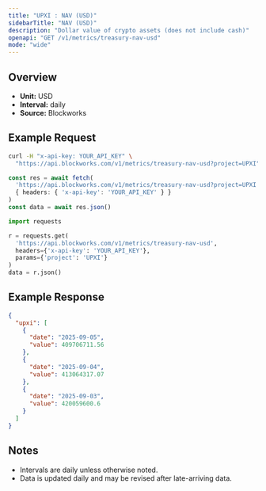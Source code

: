 ```yaml
---
title: "UPXI : NAV (USD)"
sidebarTitle: "NAV (USD)"
description: "Dollar value of crypto assets (does not include cash)"
openapi: "GET /v1/metrics/treasury-nav-usd"
mode: "wide"
---
```


## Overview

- **Unit:** USD
- **Interval:** daily
- **Source:** Blockworks

## Example Request

<CodeGroup>

```bash cURL
curl -H "x-api-key: YOUR_API_KEY" \
  "https://api.blockworks.com/v1/metrics/treasury-nav-usd?project=UPXI"
```

```typescript TypeScript
const res = await fetch(
  'https://api.blockworks.com/v1/metrics/treasury-nav-usd?project=UPXI',
  { headers: { 'x-api-key': 'YOUR_API_KEY' } }
)
const data = await res.json()
```

```python Python
import requests

r = requests.get(
  'https://api.blockworks.com/v1/metrics/treasury-nav-usd',
  headers={'x-api-key': 'YOUR_API_KEY'},
  params={'project': 'UPXI'}
)
data = r.json()
```

</CodeGroup>

## Example Response

```json
{
  "upxi": [
    {
      "date": "2025-09-05",
      "value": 409706711.56
    },
    {
      "date": "2025-09-04",
      "value": 413064317.07
    },
    {
      "date": "2025-09-03",
      "value": 420059600.6
    }
  ]
}
```

## Notes
- Intervals are daily unless otherwise noted.
- Data is updated daily and may be revised after late-arriving data.
